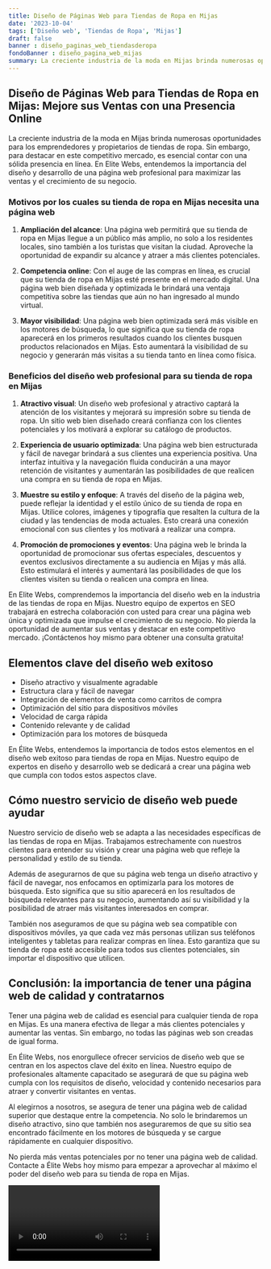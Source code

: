 ```yaml
---
title: Diseño de Páginas Web para Tiendas de Ropa en Mijas
date: '2023-10-04'
tags: ['Diseño web', 'Tiendas de Ropa', 'Mijas']
draft: false
banner : diseño_paginas_web_tiendasderopa
fondoBanner : diseño_pagina_web_mijas
summary: La creciente industria de la moda en Mijas brinda numerosas oportunidades para los emprendedores y propietarios de tiendas de ropa. Sin embargo, para destacar en este competitivo mercado, es esencial contar con una sólida presencia en línea. En Elite Webs, entendemos la importancia del diseño y desarrollo de una página web profesional para maximizar las ventas y el crecimiento de su negocio.
---
```


## Diseño de Páginas Web para Tiendas de Ropa en Mijas: Mejore sus Ventas con una Presencia Online

La creciente industria de la moda en Mijas brinda numerosas oportunidades para los emprendedores y propietarios de tiendas de ropa. Sin embargo, para destacar en este competitivo mercado, es esencial contar con una sólida presencia en línea. En Elite Webs, entendemos la importancia del diseño y desarrollo de una página web profesional para maximizar las ventas y el crecimiento de su negocio.

### Motivos por los cuales su tienda de ropa en Mijas necesita una página web

1. **Ampliación del alcance**: Una página web permitirá que su tienda de ropa en Mijas llegue a un público más amplio, no solo a los residentes locales, sino también a los turistas que visitan la ciudad. Aproveche la oportunidad de expandir su alcance y atraer a más clientes potenciales.

2. **Competencia online**: Con el auge de las compras en línea, es crucial que su tienda de ropa en Mijas esté presente en el mercado digital. Una página web bien diseñada y optimizada le brindará una ventaja competitiva sobre las tiendas que aún no han ingresado al mundo virtual.

3. **Mayor visibilidad**: Una página web bien optimizada será más visible en los motores de búsqueda, lo que significa que su tienda de ropa aparecerá en los primeros resultados cuando los clientes busquen productos relacionados en Mijas. Esto aumentará la visibilidad de su negocio y generarán más visitas a su tienda tanto en línea como física.

### Beneficios del diseño web profesional para su tienda de ropa en Mijas

1. **Atractivo visual**: Un diseño web profesional y atractivo captará la atención de los visitantes y mejorará su impresión sobre su tienda de ropa. Un sitio web bien diseñado creará confianza con los clientes potenciales y los motivará a explorar su catálogo de productos.

2. **Experiencia de usuario optimizada**: Una página web bien estructurada y fácil de navegar brindará a sus clientes una experiencia positiva. Una interfaz intuitiva y la navegación fluida conducirán a una mayor retención de visitantes y aumentarán las posibilidades de que realicen una compra en su tienda de ropa en Mijas.

3. **Muestre su estilo y enfoque**: A través del diseño de la página web, puede reflejar la identidad y el estilo único de su tienda de ropa en Mijas. Utilice colores, imágenes y tipografía que resalten la cultura de la ciudad y las tendencias de moda actuales. Esto creará una conexión emocional con sus clientes y los motivará a realizar una compra.

4. **Promoción de promociones y eventos**: Una página web le brinda la oportunidad de promocionar sus ofertas especiales, descuentos y eventos exclusivos directamente a su audiencia en Mijas y más allá. Esto estimulará el interés y aumentará las posibilidades de que los clientes visiten su tienda o realicen una compra en línea.

En Elite Webs, comprendemos la importancia del diseño web en la industria de las tiendas de ropa en Mijas. Nuestro equipo de expertos en SEO trabajará en estrecha colaboración con usted para crear una página web única y optimizada que impulse el crecimiento de su negocio. No pierda la oportunidad de aumentar sus ventas y destacar en este competitivo mercado. ¡Contáctenos hoy mismo para obtener una consulta gratuita!

<GifSeo />

<Cta />

## Elementos clave del diseño web exitoso

- Diseño atractivo y visualmente agradable
- Estructura clara y fácil de navegar
- Integración de elementos de venta como carritos de compra
- Optimización del sitio para dispositivos móviles
- Velocidad de carga rápida
- Contenido relevante y de calidad
- Optimización para los motores de búsqueda

En Élite Webs, entendemos la importancia de todos estos elementos en el diseño web exitoso para tiendas de ropa en Mijas. Nuestro equipo de expertos en diseño y desarrollo web se dedicará a crear una página web que cumpla con todos estos aspectos clave.

## Cómo nuestro servicio de diseño web puede ayudar

Nuestro servicio de diseño web se adapta a las necesidades específicas de las tiendas de ropa en Mijas. Trabajamos estrechamente con nuestros clientes para entender su visión y crear una página web que refleje la personalidad y estilo de su tienda.

Además de asegurarnos de que su página web tenga un diseño atractivo y fácil de navegar, nos enfocamos en optimizarla para los motores de búsqueda. Esto significa que su sitio aparecerá en los resultados de búsqueda relevantes para su negocio, aumentando así su visibilidad y la posibilidad de atraer más visitantes interesados en comprar.

También nos aseguramos de que su página web sea compatible con dispositivos móviles, ya que cada vez más personas utilizan sus teléfonos inteligentes y tabletas para realizar compras en línea. Esto garantiza que su tienda de ropa esté accesible para todos sus clientes potenciales, sin importar el dispositivo que utilicen.

## Conclusión: la importancia de tener una página web de calidad y contratarnos

Tener una página web de calidad es esencial para cualquier tienda de ropa en Mijas. Es una manera efectiva de llegar a más clientes potenciales y aumentar las ventas. Sin embargo, no todas las páginas web son creadas de igual forma.

En Élite Webs, nos enorgullece ofrecer servicios de diseño web que se centran en los aspectos clave del éxito en línea. Nuestro equipo de profesionales altamente capacitado se asegurará de que su página web cumpla con los requisitos de diseño, velocidad y contenido necesarios para atraer y convertir visitantes en ventas.

Al elegirnos a nosotros, se asegura de tener una página web de calidad superior que destaque entre la competencia. No solo le brindaremos un diseño atractivo, sino que también nos aseguraremos de que su sitio sea encontrado fácilmente en los motores de búsqueda y se cargue rápidamente en cualquier dispositivo.

No pierda más ventas potenciales por no tener una página web de calidad. Contacte a Élite Webs hoy mismo para empezar a aprovechar al máximo el poder del diseño web para su tienda de ropa en Mijas.

<Video />

<CtaBot job='Tiendas de Ropa' city='Mijas'/>

<Gmaps query='Mijas+españa+maps' />